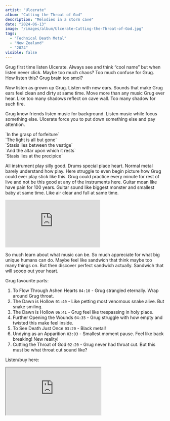 ```yaml
---
artist: "Ulcerate"
album: "Cutting the Throat of God"
description: "Melodies in a storm cave"
date: "2024-06-13"
image: "/images/album/Ulcerate-Cutting-the-Throat-of-God.jpg"
tags:
  - "Technical Death Metal"
  - "New Zealand"
  - "2024"
visible: false
---
```


Grug first time listen Ulcerate. Always see and think “cool name” but when listen never click. Maybe too much chaos? Too much confuse for Grug. How listen this? Grug brain too smol?

Now listen as grown up Grug. Listen with new ears. Sounds that make Grug ears feel clean and dirty at same time. Move more than any music Grug ever hear. Like too many shadows reflect on cave wall. Too many shadow for such fire.

Grug know friends listen music for background. Listen music while focus something else. Ulcerate force you to put down something else and pay attention.

<div className="text-center">
  `In the grasp of forfeiture` <br />
  `The light is all but gone` <br />
  `Stasis lies between the vestige` <br />
  `And the altar upon which it rests` <br />
  `Stasis lies at the precipice`
</div>

All instrument play silly good. Drums special place heart. Normal metal barely understand how play. Here struggle to even begin picture how Grug could ever play stick like this. Grug could practice every minute for rest of live and not be this good at any of the instruments here. Guitar moan like have pain for 100 years. Guitar sound like biggest monster and smallest baby at same time. Like air clear and full at same time.

<div class="embed-container">
  <iframe
    class="embed-video"
    src="https://www.youtube-nocookie.com/embed/l31Xj44vJEA?si=IpoovwHVkW5y-plW&amp"
    frameborder="0"
    allow="accelerometer; autoplay; clipboard-write; encrypted-media; gyroscope; picture-in-picture; web-share"
    allowfullscreen></iframe>
</div>

So much learn about what music can be. So much appreciate for what big unique humans can do. Maybe feel like sandwich that think maybe too many things on. But then discover perfect sandwich actually. Sandwich that will scoop out your heart.

Grug favourite parts:

1. To Flow Through Ashen Hearts `04:10` - Grug strangled eternally. Wrap around Grug throat.
1. The Dawn is Hollow `01:40` - Like petting most venomous snake alive. But snake smiling.
1. The Dawn is Hollow `06:41` - Grug feel like trespassing in holy place.
1. Further Opening the Wounds `04:35` - Grug struggle with how empty and twisted this make feel inside.
1. To See Death Just Once `03:20` - Black metal!
1. Undying as an Apparition `03:03` - Smallest moment pause. Feel like back breaking! New reality!
1. Cutting the Throat of God `02:20` - Grug never had throat cut. But this must be what throat cut sound like?

Listen/buy here:

<iframe
  style={{ border: "0", width: "350px", height: "690px" }}
  src="https://bandcamp.com/EmbeddedPlayer/album=2362658314/size=large/bgcol=333333/linkcol=ffffff/transparent=true/"
  seamless>
  <a href="https://ulcerate.bandcamp.com/album/cutting-the-throat-of-god">
    Cutting the Throat of God by Ulcerate
  </a>
</iframe>
